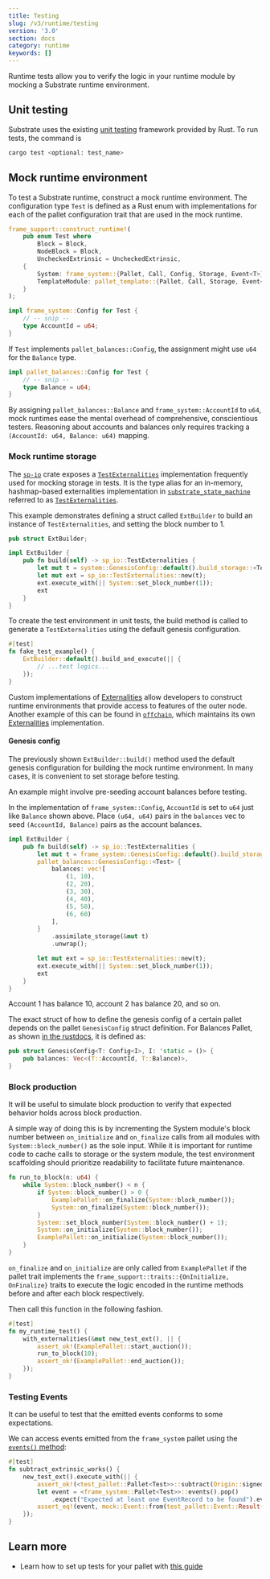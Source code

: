 ```yaml
---
title: Testing
slug: /v3/runtime/testing
version: '3.0'
section: docs
category: runtime
keywords: []
---
```


Runtime tests allow you to verify the logic in your runtime module by mocking a Substrate runtime
environment.

## Unit testing

Substrate uses the existing
[unit testing](https://doc.rust-lang.org/rust-by-example/testing/unit_testing.html) framework
provided by Rust. To run tests, the command is

```bash
cargo test <optional: test_name>
```

## Mock runtime environment

To test a Substrate runtime, construct a mock runtime environment. The configuration type `Test`
is defined as a Rust enum with implementations for each of the pallet configuration trait that are
used in the mock runtime.

```rust
frame_support::construct_runtime!(
	pub enum Test where
		Block = Block,
		NodeBlock = Block,
		UncheckedExtrinsic = UncheckedExtrinsic,
	{
		System: frame_system::{Pallet, Call, Config, Storage, Event<T>},
		TemplateModule: pallet_template::{Pallet, Call, Storage, Event<T>},
	}
);

impl frame_system::Config for Test {
	// -- snip --
	type AccountId = u64;
}
```

If `Test` implements `pallet_balances::Config`, the assignment might use `u64` for the `Balance` type.

```rust
impl pallet_balances::Config for Test {
	// -- snip --
	type Balance = u64;
}
```

By assigning `pallet_balances::Balance` and `frame_system::AccountId` to `u64`, mock runtimes ease
the mental overhead of comprehensive, conscientious testers. Reasoning about accounts and balances
only requires tracking a `(AccountId: u64, Balance: u64)` mapping.

### Mock runtime storage

The [`sp-io`](https://paritytech.github.io/substrate/master/sp_io/index.html) crate exposes a
[`TestExternalities`](https://paritytech.github.io/substrate/master/sp_io/type.TestExternalities.html)
implementation frequently used for mocking storage in tests. It is the type alias for an in-memory,
hashmap-based externalities implementation in
[`substrate_state_machine`](https://paritytech.github.io/substrate/master/sp_state_machine/index.html) referred to as
[`TestExternalities`](https://paritytech.github.io/substrate/master/sp_state_machine/struct.TestExternalities.html).

This example demonstrates defining a struct called `ExtBuilder` to build an instance of
`TestExternalities`, and setting the block number to 1.

```rust
pub struct ExtBuilder;

impl ExtBuilder {
	pub fn build(self) -> sp_io::TestExternalities {
		let mut t = system::GenesisConfig::default().build_storage::<TestRuntime>().unwrap();
		let mut ext = sp_io::TestExternalities::new(t);
		ext.execute_with(|| System::set_block_number(1));
		ext
	}
}
```

To create the test environment in unit tests, the build method is called to generate a
`TestExternalities` using the default genesis configuration.

```rust
#[test]
fn fake_test_example() {
	ExtBuilder::default().build_and_execute(|| {
		// ...test logics...
	});
}
```

Custom implementations of [Externalities](https://paritytech.github.io/substrate/master/sp_externalities/index.html) allow developers
to construct runtime environments that provide access to features of the outer node. Another example
of this can be found in [`offchain`](https://paritytech.github.io/substrate/master/sp_core/offchain/index.html), which maintains its own
[Externalities](https://paritytech.github.io/substrate/master/sp_core/offchain/trait.Externalities.html) implementation.

#### Genesis config

The previously shown `ExtBuilder::build()` method used the default genesis configuration for
building the mock runtime environment. In many cases, it is convenient to set storage before
testing.

An example might involve pre-seeding account balances before testing.

In the implementation of `frame_system::Config`, `AccountId` is set to `u64` just like `Balance` shown
above. Place `(u64, u64)` pairs in the `balances` vec to seed `(AccountId, Balance)` pairs as the
account balances.

```rust
impl ExtBuilder {
	pub fn build(self) -> sp_io::TestExternalities {
		let mut t = frame_system::GenesisConfig::default().build_storage::<Test>().unwrap();
		pallet_balances::GenesisConfig::<Test> {
			balances: vec![
				(1, 10),
				(2, 20),
				(3, 30),
				(4, 40),
				(5, 50),
				(6, 60)
			],
		}
			.assimilate_storage(&mut t)
			.unwrap();

		let mut ext = sp_io::TestExternalities::new(t);
		ext.execute_with(|| System::set_block_number(1));
		ext
	}
}
```

Account 1 has balance 10, account 2 has balance 20, and so on.

The exact struct of how to define the genesis config of a certain pallet depends on the pallet
`GenesisConfig` struct definition. For Balances Pallet, as shown
[in the rustdocs](https://paritytech.github.io/substrate/master/pallet_balances/pallet/struct.GenesisConfig.html), it is defined
as:

```rust
pub struct GenesisConfig<T: Config<I>, I: 'static = ()> {
	pub balances: Vec<(T::AccountId, T::Balance)>,
}
```

### Block production

It will be useful to simulate block production to verify that expected behavior holds across block
production.

A simple way of doing this is by incrementing the System module's block number between `on_initialize` and
`on_finalize` calls from all modules with `System::block_number()` as the sole input. While it is
important for runtime code to cache calls to storage or
the system module, the test environment scaffolding should prioritize readability to facilitate
future maintenance.

```rust
fn run_to_block(n: u64) {
	while System::block_number() < n {
		if System::block_number() > 0 {
			ExamplePallet::on_finalize(System::block_number());
			System::on_finalize(System::block_number());
		}
		System::set_block_number(System::block_number() + 1);
		System::on_initialize(System::block_number());
		ExamplePallet::on_initialize(System::block_number());
	}
}
```

`on_finalize` and `on_initialize` are only called from `ExamplePallet` if the pallet trait
implements the `frame_support::traits::{OnInitialize, OnFinalize}` traits to execute the logic
encoded in the runtime methods before and after each block respectively.

Then call this function in the following fashion.

```rust
#[test]
fn my_runtime_test() {
	with_externalities(&mut new_test_ext(), || {
		assert_ok!(ExamplePallet::start_auction());
		run_to_block(10);
		assert_ok!(ExamplePallet::end_auction());
	});
}
```

### Testing Events

It can be useful to test that the emitted events conforms to some expectations.

We can access events emitted from the `frame_system` pallet using the [`events()` method](https://paritytech.github.io/substrate/master/frame_system/pallet/struct.Pallet.html#method.events):

```rust
#[test]
fn subtract_extrinsic_works() {
	new_test_ext().execute_with(|| {
		assert_ok!(<test_pallet::Pallet<Test>>::subtract(Origin::signed(1), 42, 12));
		let event = <frame_system::Pallet<Test>>::events().pop()
			.expect("Expected at least one EventRecord to be found").event;
		assert_eq!(event, mock::Event::from(test_pallet::Event::Result(42 - 12)));
	});
}
```

## Learn more

- Learn how to set up tests for your pallet with [this guide](/how-to-guides/v3/testing/basics/)
